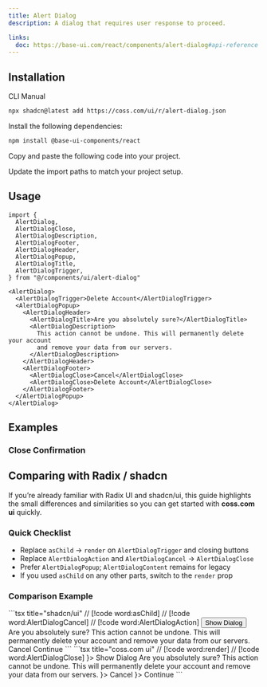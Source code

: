 ```yaml
---
title: Alert Dialog
description: A dialog that requires user response to proceed.

links:
  doc: https://base-ui.com/react/components/alert-dialog#api-reference
---
```


<ComponentPreview name="alert-dialog-demo" />

## Installation

<CodeTabs>

<TabsList>
  <TabsTab value="cli">CLI</TabsTab>
  <TabsTab value="manual">Manual</TabsTab>
</TabsList>

<TabsPanel value="cli">

```bash
npx shadcn@latest add https://coss.com/ui/r/alert-dialog.json
```

</TabsPanel>

<TabsPanel value="manual">

<Steps>

<Step>Install the following dependencies:</Step>

```bash
npm install @base-ui-components/react
```

<Step>Copy and paste the following code into your project.</Step>

<ComponentSource name="alert-dialog" title="components/ui/alert-dialog.tsx" />

<Step>Update the import paths to match your project setup.</Step>

</Steps>

</TabsPanel>

</CodeTabs>

## Usage

```tsx
import {
  AlertDialog,
  AlertDialogClose,
  AlertDialogDescription,
  AlertDialogFooter,
  AlertDialogHeader,
  AlertDialogPopup,
  AlertDialogTitle,
  AlertDialogTrigger,
} from "@/components/ui/alert-dialog"
```

```tsx
<AlertDialog>
  <AlertDialogTrigger>Delete Account</AlertDialogTrigger>
  <AlertDialogPopup>
    <AlertDialogHeader>
      <AlertDialogTitle>Are you absolutely sure?</AlertDialogTitle>
      <AlertDialogDescription>
        This action cannot be undone. This will permanently delete your account
        and remove your data from our servers.
      </AlertDialogDescription>
    </AlertDialogHeader>
    <AlertDialogFooter>
      <AlertDialogClose>Cancel</AlertDialogClose>
      <AlertDialogClose>Delete Account</AlertDialogClose>
    </AlertDialogFooter>
  </AlertDialogPopup>
</AlertDialog>
```

## Examples

### Close Confirmation

<ComponentPreview name="dialog-close-confirmation" />

## Comparing with Radix / shadcn

If you’re already familiar with Radix UI and shadcn/ui, this guide highlights the small differences and similarities so you can get started with **coss.com ui** quickly.

### Quick Checklist

- Replace `asChild` → `render` on `AlertDialogTrigger` and closing buttons
- Replace `AlertDialogAction` and `AlertDialogCancel` → `AlertDialogClose`
- Prefer `AlertDialogPopup`; `AlertDialogContent` remains for legacy
- If you used `asChild` on any other parts, switch to the `render` prop

### Comparison Example

<span data-lib="radix-ui">
```tsx title="shadcn/ui"
// [!code word:asChild]
// [!code word:AlertDialogCancel]
// [!code word:AlertDialogAction]
<AlertDialog>
  <AlertDialogTrigger asChild>
    <Button variant="outline">Show Dialog</Button>
  </AlertDialogTrigger>
  <AlertDialogContent>
    <AlertDialogHeader>
      <AlertDialogTitle>Are you absolutely sure?</AlertDialogTitle>
      <AlertDialogDescription>
        This action cannot be undone. This will permanently delete your
        account and remove your data from our servers.
      </AlertDialogDescription>
    </AlertDialogHeader>
    <AlertDialogFooter>
      <AlertDialogCancel>Cancel</AlertDialogCancel>
      <AlertDialogAction>Continue</AlertDialogAction>
    </AlertDialogFooter>
  </AlertDialogContent>
``` 
</span>

<span data-lib="base-ui">
```tsx title="coss.com ui"
// [!code word:render]
// [!code word:AlertDialogClose]
<AlertDialog>
  <AlertDialogTrigger render={<Button variant="outline" />}>
    Show Dialog
  </AlertDialogTrigger>
  <AlertDialogPopup>
    <AlertDialogHeader>
      <AlertDialogTitle>Are you absolutely sure?</AlertDialogTitle>
      <AlertDialogDescription>
        This action cannot be undone. This will permanently delete your
        account and remove your data from our servers.
      </AlertDialogDescription>
    </AlertDialogHeader>
    <AlertDialogFooter>
      <AlertDialogClose render={<Button variant="ghost" />}>
        Cancel
      </AlertDialogClose>
      <AlertDialogClose render={<Button variant="destructive" />}>
        Continue
      </AlertDialogClose>
    </AlertDialogFooter>
  </AlertDialogPopup>
```
</span>
